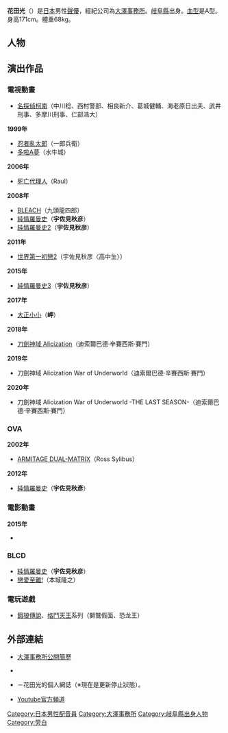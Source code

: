 {{Japanese|japanese=花田 光|kana=はなだ ひかる|romaji=Hanada Hikaru}}
'''花田光'''（{{bd|1958年|9月12日|catIdx=Hanada Hikaru}}）是[[日本|日本]]男性[[聲優|聲優]]，經紀公司為[[大澤事務所|大澤事務所]]。[[岐阜縣|岐阜縣]]出身。[[血型|血型]]是A型。身高171cm。體重68kg。

== 人物 ==

== 演出作品 ==
===電視動畫===
*[[名探偵柯南|名探偵柯南]]（中川稔、西村警部、相良新介、葛城健輔、海老原日出夫、武井刑事、多摩川刑事、仁部浩大）

'''1999年'''
*[[忍者亂太郎|忍者亂太郎]]（一郎兵衛）
*[[多啦A夢|多啦A夢]]（水牛城）

'''2006年'''
*[[死亡代理人|死亡代理人]]（Raul）

'''2008年'''
*[[BLEACH|BLEACH]]（九頭龍四郎）
*[[純情羅曼史|純情羅曼史]]（'''宇佐見秋彦'''）
*[[純情羅曼史|純情羅曼史2]]（'''宇佐見秋彦'''）

'''2011年'''
*[[世界第一初戀|世界第一初戀2]]（宇佐見秋彦〈高中生〉）

'''2015年'''
*[[純情羅曼史|純情羅曼史3]]（'''宇佐見秋彦'''）

'''2017年'''
*[[大正小小|大正小小]]（'''岬'''）

'''2018年'''
*[[刀劍神域|刀劍神域 Alicization]]（迪索爾巴德·辛賽西斯·賽門）<!--10月7日-->

'''2019年'''
*刀劍神域 Alicization War of Underworld（迪索爾巴德·辛賽西斯·賽門）<!--10月13日-->

'''2020年'''
*刀劍神域 Alicization War of Underworld -THE LAST SEASON-（迪索爾巴德·辛賽西斯·賽門）<!--7月12日-->

===OVA===
'''2002年'''
* [[ARMITAGE_DUAL-MATRIX|ARMITAGE DUAL-MATRIX]]（Ross Sylibus）
'''2012年'''
* [[純情羅曼史|純情羅曼史]]（'''宇佐見秋彥'''）<!--12月20日-->

===電影動畫===
'''2015年'''
*[[和諧_(小說)|<harmony/>]]

===BLCD===
*[[純情羅曼史|純情羅曼史]]（'''宇佐見秋彦'''）
*[[戀愛至難!|戀愛至難!]]（本城隆之）

===電玩遊戲===
*[[餓狼傳說|餓狼傳說]]、[[格鬥天王|格鬥天王]]系列（獅鷲假面、恐龙王）

== 外部連結 ==
* [http://www.osawa-inc.co.jp/blocks/index/talent00066.html 大澤事務所公開簡歷] {{Wayback|url=http://www.osawa-inc.co.jp/blocks/index/talent00066.html |date=20171214050935 }} {{ja icon}}
* {{lang|ja|[https://oily87.jimdo.com/ 現代の民話を集める花田光のHP]}} {{ja icon}}
* {{lang|ja|[http://hanada-hikaru.cocolog-nifty.com/blog/ フォークロアーな話（ちょっといい現代の民話）を集める好事家、花田光のブログ]}} {{ja icon}}－花田光的個人網誌（※現在是更新停止狀態）。
* [https://www.youtube.com/channel/UCPmpM2LSUntRkmqBFviDfFQ Youtube官方頻道] {{ja icon}}

{{大澤事務所}}
{{DEFAULTSORT:Hanada Hikaru}}
[[Category:日本男性配音員|Category:日本男性配音員]]
[[Category:大澤事務所|Category:大澤事務所]]
[[Category:岐阜縣出身人物|Category:岐阜縣出身人物]]
[[Category:旁白|Category:旁白]]